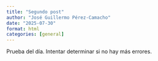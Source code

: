 ```yaml
---
title: "Segundo post"
author: "José Guillermo Pérez-Camacho"
date: "2025-07-30"
format: html
categories: [general]
---
```


Prueba del día. 
Intentar determinar si no hay más errores. 